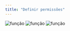 ```yaml
---
title: "Definir permissões"
---
```


<Steps>
  <Step title="Clique em &#8220;Administração&#8221; ">
    <Frame>
      <img
        src="/images/supervisores/funcionalidades/definir_permissao.png"
        alt="função"
      />
    </Frame>
  </Step>
  <Step title="Clique em &#8220;Permissões&#8221; ">
    <Frame>
      <img
        src="/images/supervisores/funcionalidades/definir_permissao2.png"
        alt="função"
      />
    </Frame>
  </Step>
  <Step title="Nesta aba, você encontrará todas as permissões disponíveis">
    <Frame>
      <img
        src="/images/supervisores/funcionalidades/definir_permissao3.png"
        alt="função"
      />
    </Frame>
  </Step>
</Steps>
